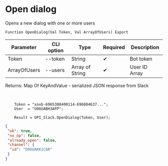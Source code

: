 ﻿---
sidebar_position: 1
---


# Open dialog
 Opens a new dialog with one or more users



`Function OpenDialog(Val Token, Val ArrayOfUsers) Export`

  | Parameter | CLI option | Type | Required | Description |
  |-|-|-|-|-|
  | Token | --token | String | &#x2714; | Bot token |
  | ArrayOfUsers | --users | Array of String | &#x2714; | User ID Array |

  
  Returns:  Map Of KeyAndValue - serialized JSON response from Slack

<br/>




```bsl title="Code example"
    Token = "xoxb-6965308400114-696804637...";
    User  = "U06UABH3APP";

    Result = OPI_Slack.OpenDialog(Token, User);
```
 



```json title="Result"
{
 "ok": true,
 "no_op": false,
 "already_open": false,
 "channel": {
  "id": "D06UAKK1C6R"
 }
}
```
